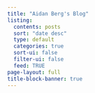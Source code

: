 ```yaml
---
title: "Aidan Berg's Blog"
listing:
  contents: posts
  sort: "date desc"
  type: default
  categories: true
  sort-ui: false
  filter-ui: false
  feed: TRUE
page-layout: full
title-block-banner: true
---
```


